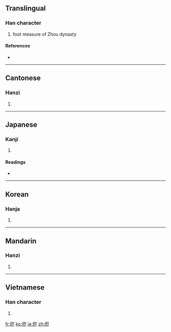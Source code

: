 ==Translingual==

===Han character===
{{Han char|rn=30|rad=口|as=06|sn=9|four=7680<sub>8</sub>|canj=尸人口金 (SORC)}}

# foot measure of Zhou dynasty

====References====
* {{Han ref|kx=0186.150|dkj=03542|dj=0405.360|hdz=10624.010|uh=54AB|ud=21675|bh=ABA4|bd=43940}}

----

==Cantonese==

===Hanzi===
{{yue-hanzi|jyut=|y=ji2}}

# {{defn|Cantonese|sort=口06}}

----

==Japanese==

===Kanji===
{{ja-kanji|grade=|rs=口06}}

# {{defn|Japanese|sort=口06}}

====Readings====
* {{ja-readings|on=[[し]] (shi)|kun=[[た]] (ta)}}

----

==Korean==

===Hanja===
{{ko-hanja|hangeul=지|rv=ji|mr=chi}}

# {{defn|Korean|sort=口06}}

----

==Mandarin==

===Hanzi===
{{cmn-hanzi|pin=[[zhǐ]] ([[zhi3]])|wg=chih<sup>3</sup>}}

# {{defn|Mandarin|sort=口06}}

----

==Vietnamese==

===Han character===
{{vi-hantu|[[chỉ]]|rs=口06}}

# {{defn|Vietnamese|sort=口06}}

[[fr:咫]]
[[ko:咫]]
[[ja:咫]]
[[zh:咫]]